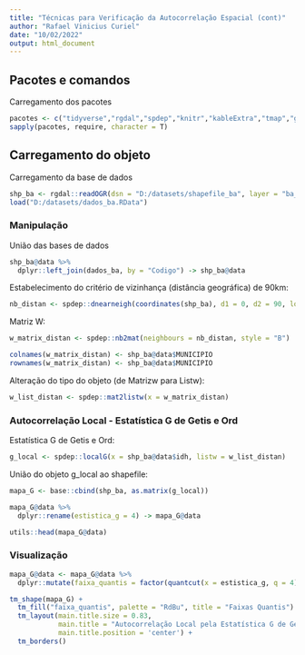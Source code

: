 ```yaml
---
title: "Técnicas para Verificação da Autocorrelação Espacial (cont)"
author: "Rafael Vinicius Curiel"
date: "10/02/2022"
output: html_document
---
```


## Pacotes e comandos

Carregamento dos pacotes  
```r
pacotes <- c("tidyverse","rgdal","spdep","knitr","kableExtra","tmap","gtools")
sapply(pacotes, require, character = T) 
```


## Carregamento do objeto

Carregamento da base de dados
```r
shp_ba <- rgdal::readOGR(dsn = "D:/datasets/shapefile_ba", layer = "ba_state", encoding = "UTF-8", use_iconv = TRUE)
load("D:/datasets/dados_ba.RData")
```



### Manipulação

União das bases de dados
```r
shp_ba@data %>% 
  dplyr::left_join(dados_ba, by = "Codigo") -> shp_ba@data
```


Estabelecimento do critério de vizinhança (distância geográfica) de 90km:
```r
nb_distan <- spdep::dnearneigh(coordinates(shp_ba), d1 = 0, d2 = 90, longlat = TRUE)
```


Matriz W:
```r
w_matrix_distan <- spdep::nb2mat(neighbours = nb_distan, style = "B")

colnames(w_matrix_distan) <- shp_ba@data$MUNICIPIO
rownames(w_matrix_distan) <- shp_ba@data$MUNICIPIO
```


Alteração do tipo do objeto (de Matrizw para Listw):
```r
w_list_distan <- spdep::mat2listw(x = w_matrix_distan)
```


### Autocorrelação Local - Estatística G de Getis e Ord

Estatística G de Getis e Ord:
```r
g_local <- spdep::localG(x = shp_ba@data$idh, listw = w_list_distan)
```


União do objeto g_local ao shapefile:
```r
mapa_G <- base::cbind(shp_ba, as.matrix(g_local)) 

mapa_G@data %>% 
  dplyr::rename(estistica_g = 4) -> mapa_G@data

utils::head(mapa_G@data)
```


### Visualização

```r
mapa_G@data <- mapa_G@data %>% 
  dplyr::mutate(faixa_quantis = factor(quantcut(x = estistica_g, q = 4))) 

tm_shape(mapa_G) + 
  tm_fill("faixa_quantis", palette = "RdBu", title = "Faixas Quantis") + 
  tm_layout(main.title.size = 0.83,
            main.title = "Autocorrelação Local pela Estatística G de Getis e Ord\nIDH no Estado da Bahia",
            main.title.position = 'center') +
  tm_borders()
```

